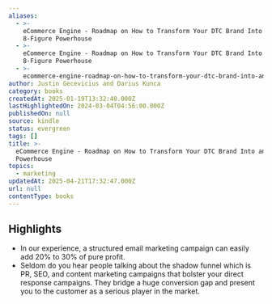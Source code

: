 ```yaml
---
aliases:
  - >-
    eCommerce Engine - Roadmap on How to Transform Your DTC Brand Into an
    8-Figure Powerhouse
  - >-
    eCommerce Engine - Roadmap on How to Transform Your DTC Brand Into an
    8-Figure Powerhouse
  - >-
    ecommerce-engine-roadmap-on-how-to-transform-your-dtc-brand-into-an-8-figure-powerhouse
author: Justin Gecevicius and Darius Kunca
category: books
createdAt: 2025-01-19T13:32:40.000Z
lastHighlightedOn: 2024-03-04T04:56:00.000Z
publishedOn: null
source: kindle
status: evergreen
tags: []
title: >-
  eCommerce Engine - Roadmap on How to Transform Your DTC Brand Into an 8-Figure
  Powerhouse
topics:
  - marketing
updatedAt: 2025-04-21T17:32:47.000Z
url: null
contentType: books
---
```

## Highlights

- In our experience, a structured email marketing campaign can easily add 20% to 30% of pure profit.
- Seldom do you hear people talking about the shadow funnel which is PR, SEO, and content marketing campaigns that bolster your direct response campaigns. They bridge a huge conversion gap and present you to the customer as a serious player in the market.
